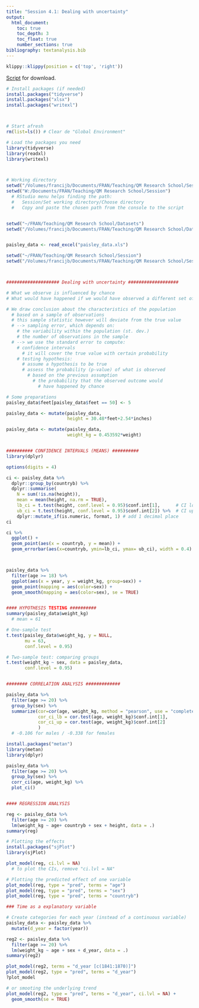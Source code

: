 ```yaml
---
title: "Session 4.1: Dealing with uncertainty"
output: 
  html_document:
    toc: true
    toc_depth: 3
    toc_float: true
    number_sections: true
bibliography: textanalysis.bib
---
```


```r
klippy::klippy(position = c('top', 'right'))
```

[Script](data/4_uncertainty.R) for download.

```r
# Install packages (if needed)
install.packages("tidyverse")
install.packages("xlsx")
install.packages("writexl")



# Start afresh
rm(list=ls()) # Clear de "Global Environment"

# Load the packages you need
library(tidyverse) 
library(readxl)
library(writexl)



# Working directory
setwd("/Volumes/francijb/Documents/FRAN/Teaching/QM Research School/Session") # Mac
setwd("W:/Documents/FRAN/Teaching/QM Research School/Session")                # Windows
  # RStudio menu helps finding the path: 
  #   Session/Set working directory/Choose directory
  #   Copy and paste the chosen path from the console to the script


setwd("~/FRAN/Teaching/QM Research School/Datasets")
setwd("/Volumes/francijb/Documents/FRAN/Teaching/QM Research School/Datasets") # Mac


paisley_data <- read_excel("paisley_data.xls")

setwd("~/FRAN/Teaching/QM Research School/Session")
setwd("/Volumes/francijb/Documents/FRAN/Teaching/QM Research School/Session") # Mac



#################### Dealing with uncertainty ###################

# What we observe is influenced by chance
# What would have happened if we would have observed a different set of records (sample)

# We draw conclusion about the characteristics of the population
  # based on a sample of observations
  # this sample statistic however will deviate from the true value
  # --> sampling error, which depends on:
    # the variability within the population (st. dev.)
    # the number of observations in the sample
  # --> we use the standard error to compute:
    # confidence intervals
      # it will cover the true value with certain probability
    # testing hypothesis:
      # assume a hypothesis to be true
      # assess the probability (p-value) of what is observed
        # based on the previous assumption
          # the probability that the observed outcome would
            # have happened by chance

# Some preparations
paisley_data$feet[paisley_data$feet == 50] <- 5

paisley_data <- mutate(paisley_data, 
                       height = 30.48*feet+2.54*inches)

paisley_data <- mutate(paisley_data, 
                       weight_kg = 0.453592*weight)


########## CONFIDENCE INTERVALS (MEANS) ########## 
library(dplyr)

options(digits = 4)

ci <- paisley_data %>%
  dplyr::group_by(countryb) %>%
  dplyr::summarise(
    N = sum(!is.na(height)), 
    mean = mean(height, na.rm = TRUE),
    lb_ci = t.test(height, conf.level = 0.95)$conf.int[1],      # CI lower bound
    ub_ci = t.test(height, conf.level = 0.95)$conf.int[2]) %>%  # CI upper bound
    dplyr::mutate_if(is.numeric, format, 1) # add 1 decimal place
ci

ci %>%  
  ggplot() +
  geom_point(aes(x = countryb, y = mean)) +
  geom_errorbar(aes(x=countryb, ymin=lb_ci, ymax= ub_ci), width = 0.4)



paisley_data %>%  
  filter(age >= 18) %>%
  ggplot(aes(x = year, y = weight_kg, group=sex)) +
  geom_point(mapping = aes(color=sex)) +
  geom_smooth(mapping = aes(color=sex), se = TRUE)


#### HYPOTHESIS TESTING ##########
summary(paisley_data$weight_kg)
  # mean = 61

# One-sample test
t.test(paisley_data$weight_kg, y = NULL, 
       mu = 63,  
       conf.level = 0.95)

# Two-sample test: comparing groups
t.test(weight_kg ~ sex, data = paisley_data,
       conf.level = 0.95)


######## CORRELATION ANALYSIS #############

paisley_data %>%  
  filter(age >= 20) %>%
  group_by(sex) %>%
  summarize(cor=cor(age, weight_kg, method = "pearson", use = "complete.obs"),
            cor_ci_lb = cor.test(age, weight_kg)$conf.int[1],
            cor_ci_up = cor.test(age, weight_kg)$conf.int[2]
            ) 
  # -0.106 for males / -0.338 for females

install.packages("metan")
library(metan)
library(dplyr)

paisley_data %>%  
  filter(age >= 20) %>%
  group_by(sex) %>%
  corr_ci(age, weight_kg) %>%
  plot_ci()


#### REGRESSION ANALYSIS

reg <- paisley_data %>%
  filter(age >= 20) %>%
  lm(weight_kg ~ age+ countryb + sex + height, data = .)
summary(reg)

# Plotting the effects
install.packages("sjPlot")
library(sjPlot)

plot_model(reg, ci.lvl = NA) 
  # to plot the CIs, remove "ci.lvl = NA"

# Plotting the predicted effect of one variable 
plot_model(reg, type = "pred", terms = "age")
plot_model(reg, type = "pred", terms = "sex")
plot_model(reg, type = "pred", terms = "countryb")

### Time as a explanatory variable

# Create categories for each year (instead of a continuous variable)
paisley_data <- paisley_data %>%
  mutate(d_year = factor(year))

reg2 <- paisley_data %>%
  filter(age >= 20) %>%
  lm(weight_kg ~ age + sex + d_year, data = .)
summary(reg2)

plot_model(reg2, terms = "d_year [c(1841:1870)]") 
plot_model(reg2, type = "pred", terms = "d_year")
?plot_model

# or smooting the underlying trend
plot_model(reg2, type = "pred", terms = "d_year", ci.lvl = NA) +
  geom_smooth(se = TRUE)
```